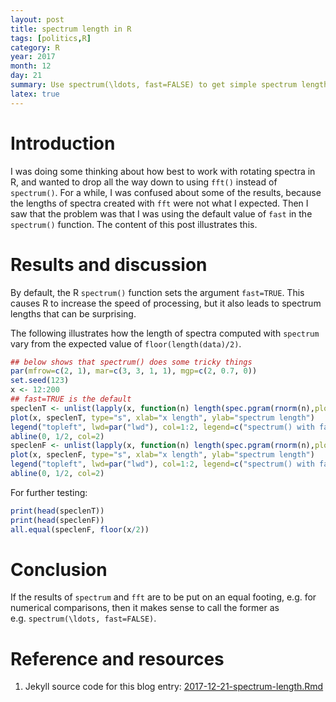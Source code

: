```yaml
---
layout: post
title: spectrum length in R
tags: [politics,R]
category: R
year: 2017
month: 12
day: 21
summary: Use spectrum(\ldots, fast=FALSE) to get simple spectrum lengths
latex: true
---
```


# Introduction

I was doing some thinking about how best to work with rotating spectra in R,
and wanted to drop all the way down to using `fft()` instead of `spectrum()`.
For a while, I was confused about some of the results, because the lengths of
spectra created with `fft` were not what I expected. Then I saw that the
problem was that I was using the default value of `fast` in the `spectrum()`
function. The content of this post illustrates this.

# Results and discussion

By default, the R `spectrum()` function sets the argument `fast=TRUE`. This
causes R to increase the speed of processing, but it also leads to spectrum
lengths that can be surprising.

The following illustrates how the length of spectra computed with `spectrum`
vary from the expected value of `floor(length(data)/2)`.

```r
## below shows that spectrum() does some tricky things
par(mfrow=c(2, 1), mar=c(3, 3, 1, 1), mgp=c(2, 0.7, 0))
set.seed(123)
x <- 12:200
## fast=TRUE is the default
speclenT <- unlist(lapply(x, function(n) length(spec.pgram(rnorm(n),plot=FALSE,fast=TRUE)$freq)))
plot(x, speclenT, type="s", xlab="x length", ylab="spectrum length")
legend("topleft", lwd=par("lwd"), col=1:2, legend=c("spectrum() with fast=TRUE", "2:1 line"))
abline(0, 1/2, col=2)
speclenF <- unlist(lapply(x, function(n) length(spec.pgram(rnorm(n),plot=FALSE,fast=FALSE)$freq)))
plot(x, speclenF, type="s", xlab="x length", ylab="spectrum length")
legend("topleft", lwd=par("lwd"), col=1:2, legend=c("spectrum() with fast=FALSE", "2:1 line"))
abline(0, 1/2, col=2)
```

For further testing:
```r
print(head(speclenT))
print(head(speclenF))
all.equal(speclenF, floor(x/2))
```

# Conclusion

If the results of `spectrum` and `fft` are to be put on an equal footing, e.g. for numerical
comparisons, then it makes sense to call the former as e.g. `spectrum(\ldots, fast=FALSE)`.

# Reference and resources

1. Jekyll source code for this blog entry: [2017-12-21-spectrum-length.Rmd](https://raw.github.com/dankelley/dankelley.github.io/master/assets/2017-12-21-spectrum-length.Rmd)
